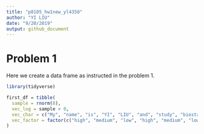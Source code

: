 ```yaml
---
title: "p8105_hw1new_yl4358"
author: "YI LIU"
date: "9/20/2019"
output: github_document
---
```


# Problem 1

Here we create a data frame as instructed in the problem 1.

```r
library(tidyverse)

first_df = tibble(
  sample = rnorm(8),
  vec_log = sample > 0,
  vec_char = c("My", "name", "is", "YI", "LIU", "and", "study", "biostatistics"),
  vec_factor = factor(c("high", "medium", "low", "high", "medium", "low", "low", "low"))
)
```

